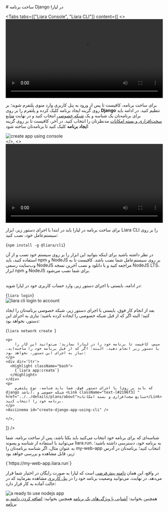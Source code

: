 

<Layout>
<Head>
<title>مستندات ساخت برنامه Django - لیارا</title>
</Head>
# ساخت برنامه Django در لیارا

<Tabs 
    tabs={["Liara Console", "Liara CLI"]} 
    content={[
    <>
        <video
        src="https://files.liara.ir/liara/django/django-desktop.mp4"
        controls="controls"
        className="block w-full"
        width="100%"
        ></video>
        <div className="h-2" />
        <p>
            برای ساخت برنامه، کافیست تا پس از ورود به <Link className="text-[#2196f3] " href="https://console.liara.ir">پنل کاربری</Link> وارد منوی <Link className="text-[#2196f3] " href="https://console.liara.ir/apps">پلتفرم</Link> شوید؛ بر روی گزینه <Link className="text-[#2196f3] " href="https://console.liara.ir/apps/create">ایجاد برنامه</Link> کلیک کرده و پلتفرم را بر روی <b>Django</b> تنظیم کنید.
            در ادامه باید برای برنامه‌تان یک شناسه و یک <a className="text-[#2196f3] " href="../../details/private-network">شبکه خصوصی</a> انتخاب کنید و در نهایت <a className="text-[#2196f3] " href="../../details/plans/about">منابع سخت‌افزاری و بسته امکانات</a> مدنظرتان را انتخاب کنید. 
            در آخر، کافیست تا بر روی گزینه <b>ایجاد برنامه</b> کلیک کنید تا برنامه‌تان ساخته شود:
        </p>
        <img src="https://files.liara.ir/liara/docs/create-django-app-using-console.gif" alt="create app using console" />
        <div className="h-4" />
    </>,
    <>
    <video
        src="https://files.liara.ir/liara/django/django-cli.mp4"
        controls="controls"
        className="block w-full"
        width="100%"
    ></video>
    <div className="h-2" />
    <p>
        برای ساخت برنامه در لیارا باید در ابتدا با اجرای دستور زیر، ابزار <Link href="../../../../references/liara-cli/about" className="text-[#2196f3] ">Liara CLI</Link> را بر روی سیستم‌عامل خود، نصب کنید:
    </p>
    <div dir='ltr'>
      <Highlight className="bash">
        {`npm install -g @liara/cli`}
      </Highlight>
    </div>
    <div className="h-2" />
    <p>
        در نظر داشته باشید برای اینکه بتوانید این ابزار را بر روی سیستم خود نصب و از آن استفاده کنید، باید npm و NodeJS بر روی سیستم‌عامل شما نصب باشد.
        کافیست تا به <Link className="text-[#2196f3] " href="https://nodejs.org">وب‌سایت رسمی NodeJS</Link> مراجعه کنید و با دانلود و نصب آخرین نسخه NodeJS LTS، ابزار npm و NodeJS برای شما نصب می‌شود.
    </p>
    <div className="h-2" />
    <p>    
        در ادامه، بایستی با اجرای دستور زیر، وارد حساب کاربری خود در لیارا شوید:
    </p>
    <div dir='ltr'>
      <Highlight className="bash">
        {`liara login`}
      </Highlight>
    </div>
    <div className="h-4" />
    <img src="https://files.liara.ir/liara/docs/liaracli-login.gif" alt="liara cli login to account" />
    <div className="h-4" />
    <p>
        بعد از انجام کار فوق، بایستی با اجرای دستور زیر، <Link className="text-[#2196f3] " href="../../details/private-network">شبکه خصوصی</Link> برنامه‌تان را ایجاد کنید؛ البته اگر که از قبل شبکه خصوصی را ایجاده کرده باشید؛ نیازی به اجرای این دستور، نخواهد بود:
    </p>
    <div dir='ltr'>
      <Highlight className="bash">
        {`liara network create `}
      </Highlight>
    </div>
    <Asciinema id="create-network-using-liara-cli" />

    <p>
        سپس، کافیست تا برنامه خود را در لیارا بسازید؛ می‌توانید این کار را با دستور زیر انجام دهید، البته؛ اگر که از قبل برنامه خود را ساخته‌اید، نیاز به اجرای این دستور، نخواهد بود:
    </p>
    <div dir='ltr'>
      <Highlight className="bash">
        {`liara app:create`}
      </Highlight>
    </div>
    <p>
        با اجرای دستور فوق، شما باید شناسه، نوع پلتفرم (که باید بر روی django باشد)، شبکه خصوصی و <Link className="text-[#2196f3] " href="../../details/plans/about">منابع سخت‌افزاری و بسته امکانات</Link> برنامه خود را انتخاب کنید.
    </p>
    <Asciinema id="create-django-app-using-cli" />

    </>,

]} 
/>

<p>شناسه‌ای که برای برنامه خود انتخاب می‌کنید باید یکتا باشد، پس از ساخت برنامه، شما می‌توانید با استفاده از شناسه و پسوند <Important>liara.run.</Important> به برنامه خود، دسترسی داشته باشید؛ به عنوان مثال، اگر شناسه برنامه‌تان را <Important>my-web-app</Important> انتخاب کنید؛ برنامه‌تان در آدرس زیر، قابل مشاهده و بررسی خواهد بود:</p>
<div className="h-2" />
<div dir='ltr'>
    <Highlight className="bash">
        {`https://my-web-app.liara.run`}
    </Highlight>
</div>
<p>
    در واقع، این همان <a className="text-[#2196f3] " href="../../domains/default-subdomain">دامنه پیش‌فرضی</a> است که لیارا به صورت رایگان در اختیار شما قرار می‌دهد.
    در نهایت، می‌توانید وضعیت برنامه خود را در <a className="text-[#2196f3] " href="https://console.liara.ir">پنل کاربری</a> مشاهده بفرمایید که در حالت آماده به کار قرار دارد:
</p>
<img src="https://files.liara.ir/liara/docs/created-django-app.png" alt="a ready to use nodejs app"/>
<div className="h-2" />
<Alert variant="success">همچنین بخوانید: <a className="text-[#2196f3] " href="../../details/about">آشنایی با ویژگی‌های یک برنامه</a></Alert>
<Alert variant="success">همچنین بخوانید: <a className="text-[#2196f3] " href="../../domains/about">اضافه کردن دامنه به برنامه</a></Alert>

<NextPage next="./deploy-app" />
</Layout>
